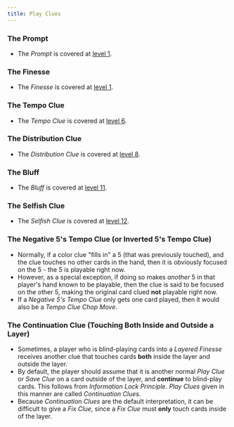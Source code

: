 ```yaml
---
title: Play Clues
---
```


### The Prompt

- The _Prompt_ is covered at [level 1](../level-1.mdx#the-prompt).

### The Finesse

- The _Finesse_ is covered at [level 1](../level-1.mdx#the-finesse).

### The Tempo Clue

- The _Tempo Clue_ is covered at [level 6](../level-6.mdx#the-tempo-clue).

### The Distribution Clue

- The _Distribution Clue_ is covered at [level 8](../level-8.mdx#the-distribution-clue).

### The Bluff

- The _Bluff_ is covered at [level 11](../level-11.mdx#the-bluff).

### The Selfish Clue

- The _Selfish Clue_ is covered at [level 12](../level-12.mdx#the-selfish-clue).

### The Negative 5's Tempo Clue (or Inverted 5's Tempo Clue)

- Normally, if a color clue "fills in" a 5 (that was previously touched), and the clue touches no other cards in the hand, then it is obviously focused on the 5 - the 5 is playable right now.
- However, as a special exception, if doing so makes _another_ 5 in that player's hand known to be playable, then the clue is said to be focused on the other 5, making the original card clued **not** playable right now.
- If a _Negative 5's Tempo Clue_ only gets one card played, then it would also be a _Tempo Clue Chop Move_.

### The Continuation Clue (Touching Both Inside and Outside a Layer)

- Sometimes, a player who is blind-playing cards into a _Layered Finesse_ receives another clue that touches cards **both** inside the layer and outside the layer.
- By default, the player should assume that it is another normal _Play Clue_ or _Save Clue_ on a card outside of the layer, and **continue** to blind-play cards. This follows from _Information Lock Principle_. _Play Clues_ given in this manner are called _Continuation Clues_.
- Because _Continuation Clues_ are the default interpretation, it can be difficult to give a _Fix Clue_, since a _Fix Clue_ must **only** touch cards inside of the layer.
